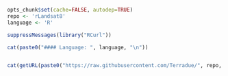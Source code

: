 ```r
opts_chunk$set(cache=FALSE, autodep=TRUE)
repo <- 'rLandsat8'
language <- 'R'
```
```r
suppressMessages(library("RCurl"))

cat(paste0("#### Language: ", language, "\n"))


cat(getURL(paste0("https://raw.githubusercontent.com/Terradue/", repo, "/master/README.md")))
```

